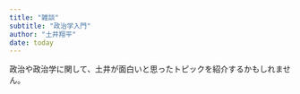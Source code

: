 ```yaml
---
title: "雑談"
subtitle: "政治学入門"
author: "土井翔平"
date: today
---
```


政治や政治学に関して、土井が面白いと思ったトピックを紹介するかもしれません。

